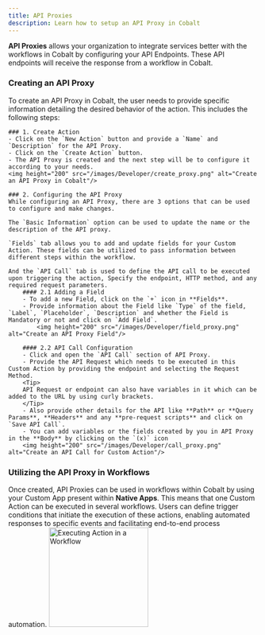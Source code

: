 ```yaml
---
title: API Proxies
description: Learn how to setup an API Proxy in Cobalt
---
```

**API Proxies** allows your organization to integrate services better with the workflows in Cobalt by configuring your API Endpoints. These API endpoints will receive the response from a workflow in Cobalt.

### Creating an API Proxy
To create an API Proxy in Cobalt, the user needs to provide specific information detailing the desired behavior of the action. This includes the following steps:

    ### 1. Create Action
    - Click on the `New Action` button and provide a `Name` and `Description` for the API Proxy.
    - Click on the `Create Action` button.
    - The API Proxy is created and the next step will be to configure it according to your needs.
    <img height="200" src="/images/Developer/create_proxy.png" alt="Create an API Proxy in Cobalt"/>

    ### 2. Configuring the API Proxy
    While configuring an API Proxy, there are 3 options that can be used to configure and make changes.

    The `Basic Information` option can be used to update the name or the description of the API proxy.

    `Fields` tab allows you to add and update fields for your Custom Action. These fields can be utilized to pass information between different steps within the workflow.

    And the `API Call` tab is used to define the API call to be executed upon triggering the action, Specify the endpoint, HTTP method, and any required request parameters.
        #### 2.1 Adding a Field
        - To add a new Field, click on the `+` icon in **Fields**.
        - Provide information about the Field like `Type` of the field, `Label`, `Placeholder`, `Description` and whether the Field is Mandatory or not and click on `Add Field`.
            <img height="200" src="/images/Developer/field_proxy.png" alt="Create an API Proxy Field"/>   

        #### 2.2 API Call Configuration
        - Click and open the `API Call` section of API Proxy.
        - Provide the API Request which needs to be executed in this Custom Action by providing the endpoint and selecting the Request Method.
        <Tip>
        API Request or endpoint can also have variables in it which can be added to the URL by using curly brackets. 
        </Tip>
        - Also provide other details for the API like **Path** or **Query Params**, **Headers** and any **pre-request scripts** and click on `Save API Call`.
        - You can add variables or the fields created by you in API Proxy in the **Body** by clicking on the `(x)` icon
        <img height="200" src="/images/Developer/call_proxy.png" alt="Create an API Call for Custom Action"/> 

### Utilizing the API Proxy in Workflows
Once created, API Proxies can be used in workflows within Cobalt by using your Custom App present within **Native Apps**. This means that one Custom Action can be executed in several workflows. Users can define trigger conditions that initiate the execution of these actions, enabling automated responses to specific events and facilitating end-to-end process automation.
<img height="200" src="/images/Developer/proxy_workflow.png" alt="Executing Action in a Workflow"/> 